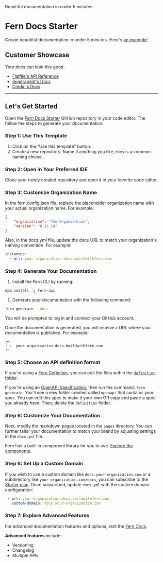 <Callout intent="success">
Beautiful documentation in under 5 minutes.
</Callout>

# Fern Docs Starter

Create beautiful documentation in under 5 minutes. Here's [an example!](https://your-organization.docs.buildwithfern.com)

## Customer Showcase

Your docs can look this good:

- [Flatfile's API Reference](https://reference.flatfile.com/api-reference/events/create-an-event)
- [Sugeragent's Docs](https://docs.superagent.sh/)
- [Credal's Docs](https://docs.credal.ai/)

---

## Let's Get Started

Open the [Fern Docs Starter](https://github.com/fern-api/docs-starter) GitHub repository in your code editor. The follow the steps to generate your documentation.

### Step 1: Use This Template

1. Click on the "Use this template" button.
2. Create a new repository. Name it anything you like, `docs` is a common naming choice.

### Step 2: Open in Your Preferred IDE

Clone your newly created repository and open it in your favorite code editor.

### Step 3: Customize Organization Name

In the fern.config.json file, replace the placeholder organization name with your actual organization name. For example:

```json
{
    "organization": "YourOrganization",
    "version": "0.15.18"
}
```

Also, in the docs.yml file, update the docs URL to match your organization's naming convention. For example:

```yml
instances:
  - url: your-organization.docs.buildwithfern.com
```

### Step 4: Generate Your Documentation

1. Install the Fern CLI by running:

```bash
npm install -g fern-api
```

1. Generate your documentation with the following command:

```bash
fern generate --docs
```

You will be prompted to log in and connect your GitHub account.

Once the documentation is generated, you will receive a URL where your documentation is published. For example:

```shell
┌─
│ ✓  your-organization.docs.buildwithfern.com
└─
```

### Step 5: Choose an API definition format

If you're using a [Fern Definition](https://docs.buildwithfern.com/api-definition/fern-definition/overview), you can edit the files within the [`definition`](/fern/definition/) folder.

If you're using an [OpenAPI Specification](https://docs.buildwithfern.com/api-definition/openapi/extensions), then run the command: `fern generate`. You'll see a new folder created called `openapi` that contains your spec. You can edit this spec to make it your own OR copy and paste a spec you already have. Then, delete the `definition` folder.

### Step 6: Customize Your Documentation

Next, modify the markdown pages located in the `pages` directory. You can further tailor your documentation to match your brand by adjusting settings in the `docs.yml` file.

Fern has a built-in component library for you to use. [Explore the components.](https://docs.buildwithfern.com/generate-docs/component-library/)

### Step 6: Set Up a Custom Domain

If you wish to use a custom domain like `docs.your-organization.com` or a subdirectory like `your-organization.com/docs`, you can subscribe to the [Starter plan](https://buildwithfern.com/pricing). Once subscribed, update `docs.yml` with the custom domain configuration:

``` yaml
 - url: your-organization.docs.buildwithfern.com
   custom-domain: docs.your-organization.com
```

### Step 7: Explore Advanced Features

For advanced documentation features and options, visit the [Fern Docs](https://docs.buildwithfern.com/generate-docs).

**Advanced features** include:

- Versioning
- Changelog
- Multiple APIs
